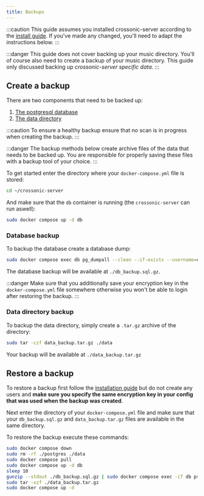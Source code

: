 ```yaml
---
title: Backups
---
```


:::caution
This guide assumes you installed crossonic-server according to the [install guide](/server/install). If you've made any changed,
you'll need to adapt the instructions below.
:::

:::danger
This guide does not cover backing up your music directory. You'll of course also need to create a backup of your music directory.
This guide only discussed backing up *crossonic-server specific data*.
:::

## Create a backup

There are two components that need to be backed up:

1. [The postgresql database](#database-backup)
2. [The data directory](#data-directory-backup)

:::caution
To ensure a healthy backup ensure that no scan is in progress when creating the backup.
:::

:::danger
The backup methods below create archive files of the data that needs to be backed up. You are responsible for properly saving
these files with a backup tool of your choice.
:::

To get started enter the directory where your `docker-compose.yml` file is stored:
```bash
cd ~/crossonic-server
```

And make sure that the `db` container is running (the `crossonic-server` can run aswell):
```bash
sudo docker compose up -d db
```

### Database backup

To backup the database create a database dump:

```bash
sudo docker compose exec db pg_dumpall --clean --if-exists --username=crossonic | gzip > db_backup.sql.gz
```

The database backup will be available at `./db_backup.sql.gz`.

:::danger
Make sure that you additionally save your encryption key in the `docker-compose.yml` file somewhere otherwise
you won't be able to login after restoring the backup.
:::

### Data directory backup

To backup the data directory, simply create a `.tar.gz` archive of the directory:

```bash
sudo tar -czf data_backup.tar.gz ./data
```

Your backup will be available at `./data_backup.tar.gz`

## Restore a backup

To restore a backup first follow the [installation guide](/server/install) but do not create any users and **make sure you
specify the same encryption key in your config that was used when the backup was created**.

Next enter the directory of your `docker-compose.yml` file and make sure that your `db_backup.sql.gz` and `data_backup.tar.gz` files are available
in the same directory.

To restore the backup execute these commands:
```bash
sudo docker compose down
sudo rm -rf ./postgres ./data
sudo docker compose pull
sudo docker compose up -d db
sleep 10
gunzip --stdout ./db_backup.sql.gz | sudo docker compose exec -iT db psql --dbname=postgres --username=crossonic
sudo tar -xzf ./data_backup.tar.gz
sudo docker compose up -d
```